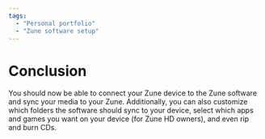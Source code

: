 ```yaml
---
tags:
  - "Personal portfolio"
  - "Zune software setup"
---
```


# Conclusion

You should now be able to connect your Zune device to the Zune software and sync your media to your Zune. Additionally, you can also customize which folders the software should sync to your device, select which apps and games you want on your device (for Zune HD owners), and even rip and burn CDs.
